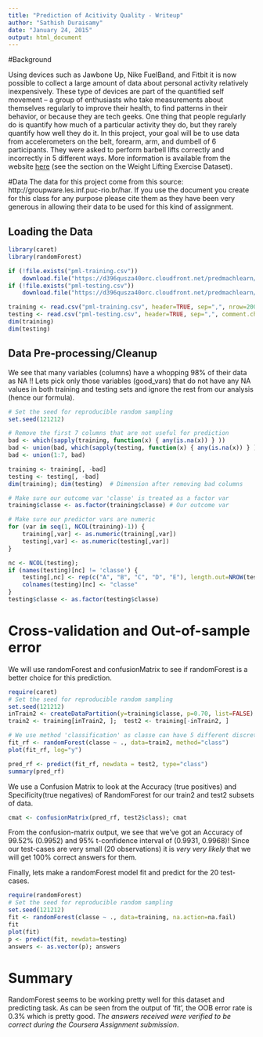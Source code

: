 ```yaml
---
title: "Prediction of Acitivity Quality - Writeup"
author: "Sathish Duraisamy"
date: "January 24, 2015"
output: html_document
---
```



#Background

Using devices such as Jawbone Up, Nike FuelBand, and Fitbit it is now possible to collect a large amount of data about personal activity relatively inexpensively. These type of devices are part of the quantified self movement – a group of enthusiasts who take measurements about themselves regularly to improve their health, to find patterns in their behavior, or because they are tech geeks. One thing that people regularly do is quantify how much of a particular activity they do, but they rarely quantify how well they do it. In this project, your goal will be to use data from accelerometers on the belt, forearm, arm, and dumbell of 6 participants. They were asked to perform barbell lifts correctly and incorrectly in 5 different ways. More information is available from the website [here](http://groupware.les.inf.puc-rio.br/har) (see the section on the Weight Lifting Exercise Dataset). 

#Data 
The data for this project come from this source: http://groupware.les.inf.puc-rio.br/har. If you use the document you create for this class for any purpose please cite them as they have been very generous in allowing their data to be used for this kind of assignment. 

## Loading the Data
```r
library(caret)
library(randomForest)

if (!file.exists("pml-training.csv"))
    download.file("https://d396qusza40orc.cloudfront.net/predmachlearn/pml-training.csv")
if (!file.exists("pml-testing.csv"))
    download.file("https://d396qusza40orc.cloudfront.net/predmachlearn/pml-testing.csv")

training <- read.csv("pml-training.csv", header=TRUE, sep=",", nrow=20000, comment.char = "")
testing <- read.csv("pml-testing.csv", header=TRUE, sep=",", comment.char = "")
dim(training)
dim(testing)
```

## Data Pre-processing/Cleanup
We see that many variables (columns) have a whopping 98% of their data as NA !!
Lets pick only those variables (good_vars) that do not have any NA values in both
training and testing sets and ignore the rest from our analysis (hence our 
formula).
```r
# Set the seed for reproducible random sampling
set.seed(121212)

# Remove the first 7 columns that are not useful for prediction
bad <- which(sapply(training, function(x) { any(is.na(x)) } ))
bad <- union(bad, which(sapply(testing, function(x) { any(is.na(x)) } )))
bad <- union(1:7, bad)

training <- training[, -bad]
testing <- testing[, -bad]
dim(training); dim(testing)  # Dimension after removing bad columns

# Make sure our outcome var 'classe' is treated as a factor var
training$classe <- as.factor(training$classe) # Our outcome var

# Make sure our predictor vars are numeric
for (var in seq(1, NCOL(training)-1)) {
    training[,var] <- as.numeric(training[,var])
    testing[,var] <- as.numeric(testing[,var])
}

nc <- NCOL(testing);
if (names(testing)[nc] != 'classe') {
    testing[,nc] <- rep(c("A", "B", "C", "D", "E"), length.out=NROW(testing))
    colnames(testing)[nc] <- "classe"
}
testing$classe <- as.factor(testing$classe)
```

# Cross-validation and Out-of-sample error
We will use randomForest and confusionMatrix to see if randomForest is a 
better choice for this prediction. 
```r
require(caret)
# Set the seed for reproducible random sampling
set.seed(121212)
inTrain2 <- createDataPartition(y=training$classe, p=0.70, list=FALSE)
train2 <- training[inTrain2, ];  test2 <- training[-inTrain2, ]

# We use method 'classification' as classe can have 5 different discrete values
fit_rf <- randomForest(classe ~ ., data=train2, method="class")
plot(fit_rf, log="y")

pred_rf <- predict(fit_rf, newdata = test2, type="class")
summary(pred_rf)
```

We use a Confusion Matrix to look at the Accuracy (true positives) and 
Specificity(true negatives) of RandomForest for our train2 and test2 subsets of
data.
```r
cmat <- confusionMatrix(pred_rf, test2$class); cmat
```
From the confusion-matrix output, we see that we've got an Accuracy of 
99.52% (0.9952) and 95% t-confidence interval of (0.9931, 0.9968)! 
Since our test-cases are very small (20 observations) it is *very very likely*
that we will get 100% correct answers for them.

Finally, lets make a randomForest model fit and predict for the 20 test-cases.
```r
require(randomForest)
# Set the seed for reproducible random sampling
set.seed(121212)
fit <- randomForest(classe ~ ., data=training, na.action=na.fail)
fit
plot(fit)
p <- predict(fit, newdata=testing)
answers <- as.vector(p); answers
```

# Summary
RandomForest seems to be working pretty well for this dataset and predicting task.
As can be seen from the output of 'fit', the OOB error rate is 0.3% which is 
pretty good. *The answers received were verified to be correct during the 
Coursera Assignment submission*.
